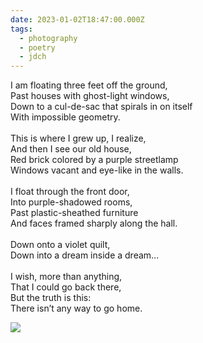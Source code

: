```yaml
---
date: 2023-01-02T18:47:00.000Z
tags:
  - photography
  - poetry
  - jdch
---
```

I am floating three feet off the ground,<br/>
Past houses with ghost-light windows,<br/>
Down to a cul-de-sac that spirals in on itself<br/>
With impossible geometry.<br/><br/>
This is where I grew up, I realize,<br/>
And then I see our old house,<br/>
Red brick colored by a purple streetlamp<br/>
Windows vacant and eye-like in the walls.<br/><br/>
I float through the front door,<br/>
Into purple-shadowed rooms,<br/>
Past plastic-sheathed furniture<br/>
And faces framed sharply along the hall.<br/><br/>
Down onto a violet quilt,<br/>
Down into a dream inside a dream...<br/><br/>
I wish, more than anything,<br/>
That I could go back there,<br/>
But the truth is this:<br/>
There isn’t any way to go home.

![](../../assets/photos/20230102-IMG_4639.jpg)
